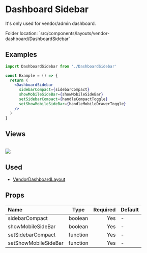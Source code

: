 # Dashboard Sidebar

It's only used for vendor/admin dashboard.


<Callout>
  Folder location: `src/components/layouts/vendor-dashboard/DashboardSidebar`
</Callout>

## Examples

```jsx
import DashboardSidebar from './DashboardSidebar'

const Example = () => {
  return (
    <DashboardSidebar
      sidebarCompact={sidebarCompact}
      showMobileSideBar={showMobileSideBar}
      setSidebarCompact={handleCompactToggle}
      setShowMobileSideBar={handleMobileDrawerToggle}
    />
  )
}
```

## Views

<br />
<img src="/dashboard-sidebar.png" />

## Used

- [VendorDashboardLayout](https://bazaar-doc.netlify.app/layouts/vendor-dashboard)

## Props

| Name                 |   Type   | Required | Default |
| :------------------- | :------: | -------: | ------- |
| sidebarCompact       | boolean  |      Yes | -       |
| showMobileSideBar    | boolean  |      Yes | -       |
| setSidebarCompact    | function |      Yes | -       |
| setShowMobileSideBar | function |      Yes | -       |
